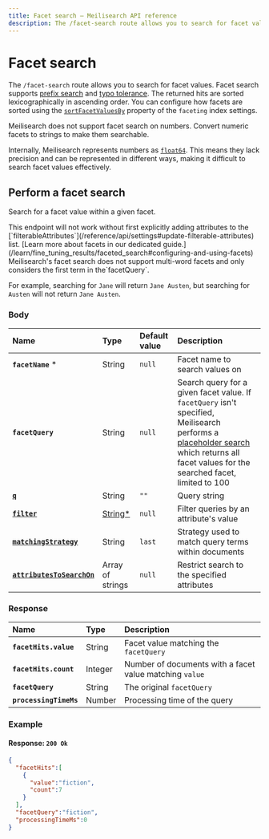 ```yaml
---
title: Facet search — Meilisearch API reference
description: The /facet-search route allows you to search for facet values.
---
```


# Facet search

The `/facet-search` route allows you to search for facet values. Facet search supports [prefix search](/learn/advanced/prefix) and [typo tolerance](/learn/configuration/typo_tolerance). The returned hits are sorted lexicographically in ascending order. You can configure how facets are sorted using the [`sortFacetValuesBy`](/reference/api/settings#faceting-object) property of the `faceting` index settings.

<Capsule intent="note" title="Facet search on numbers">
Meilisearch does not support facet search on numbers. Convert numeric facets to strings to make them searchable.

Internally, Meilisearch represents numbers as [`float64`](https://en.wikipedia.org/wiki/Double-precision_floating-point_format). This means they lack precision and can be represented in different ways, making it difficult to search facet values effectively.
</Capsule>

## Perform a facet search

Search for a facet value within a given facet.

<RouteHighlighter method="POST" route="/indexes/{index_uid}/facet-search"/>

<Capsule intent="warning">
This endpoint will not work without first explicitly adding attributes to the [`filterableAttributes`](/reference/api/settings#update-filterable-attributes) list. [Learn more about facets in our dedicated guide.](/learn/fine_tuning_results/faceted_search#configuring-and-using-facets)
</Capsule>

<Capsule intent="warning">
Meilisearch's facet search does not support multi-word facets and only considers the first term in the`facetQuery`.

For example, searching for `Jane` will return `Jane Austen`, but searching for `Austen` will not return `Jane Austen`.
</Capsule>

### Body

| Name                                                                                                  | Type                                                               | Default value | Description                                                                                                                                                                                                                                                                                                     |
| :---------------------------------------------------------------------------------------------------- | :----------------------------------------------------------------- | :------------ | :-------------------------------------------------------------------------------------------------------------------------------------------------------------------------------------------------------------------------------------------------------------------------------------------------------------- |
| **`facetName`** *                                                                                     | String                                                             | `null`        | Facet name to search values on                                                                                                                                                                                                                                                                                  |
| **`facetQuery`**                                                                                      | String                                                             | `null`        | Search query for a given facet value. If `facetQuery` isn't specified, Meilisearch performs a [placeholder search](/reference/api/search#placeholder-search) which returns all facet values for the searched facet, limited to 100 |
| [**`q`**](/reference/api/search#query-q)                                                                    | String                                                             | `""`          | Query string                                                                                                                                                                                                                                                                                                    |
| **[`filter`](/reference/api/search#filter)**                                                          | [String*](/learn/fine_tuning_results/filtering#filter-expressions) | `null`        | Filter queries by an attribute's value                                                                                                                                                                                                                                                                          |
| **[`matchingStrategy`](/reference/api/search#matching-strategy)**                                     | String                                                             | `last`        | Strategy used to match query terms within documents                                                                                                                                                                                                                                                             |
| **[`attributesToSearchOn`](/reference/api/search##customize-attributes-to-search-on-at-search-time)** | Array of strings                                                   | `null`        | Restrict search to the specified attributes                                                                                                                                                                                                                                                                     |

### Response

| Name                   | Type    | Description                                             |
| :--------------------- | :------ | :------------------------------------------------------ |
| **`facetHits.value`**  | String  | Facet value matching the `facetQuery`                   |
| **`facetHits.count`**  | Integer | Number of documents with a facet value matching `value` |
| **`facetQuery`**       | String  | The original `facetQuery`                               |
| **`processingTimeMs`** | Number  | Processing time of the query                            |

### Example

<CodeSamples id="facet_search_1" />

#### Response: `200 Ok`

```json
{
  "facetHits":[
    {
      "value":"fiction",
      "count":7
    }
  ],
  "facetQuery":"fiction",
  "processingTimeMs":0
}
```
